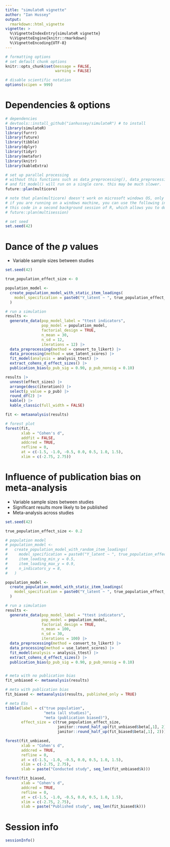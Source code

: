 ```yaml
---
title: "simulateR vignette"
author: "Ian Hussey"
output: 
  rmarkdown::html_vignette
vignette: >
  %\VignetteIndexEntry{simulateR vignette}
  %\VignetteEngine{knitr::rmarkdown}
  %\VignetteEncoding{UTF-8}
---
```


```r

# formatting options
# set default chunk options
knitr::opts_chunk$set(message = FALSE, 
                      warning = FALSE)

# disable scientific notation
options(scipen = 999) 

```

# Dependencies & options

```r

# dependencies
# devtools::install_github("ianhussey/simulateR") # to install
library(simulateR)
library(furrr)
library(future)
library(tibble)
library(dplyr)
library(tidyr)
library(metafor)
library(knitr)
library(kableExtra)

# set up parallel processing
# without this functions such as data_preprocessing(), data_preprocessing(), 
# and fit_model() will run on a single core. this may be much slower.
future::plan(multicore)

# note that plan(multicore) doesn't work on microsoft windows OS, only on apple mac OS + linux.
# if you are running on a windows machine, you can use the following instead to at least run 
# this code in a second background session of R, which allows you to do other things in R while code is running. 
# future::plan(multisession)

# set seed
set.seed(42)

```

# Dance of the *p* values

- Variable sample sizes between studies

```r

set.seed(42)

true_population_effect_size <- 0

population_model <-
  create_population_model_with_static_item_loadings(
    model_specification = paste0("Y_latent ~ ", true_population_effect_size, "*X_latent")
  )

# run a simulation
results <- 
  generate_data(pop_model_label = "ttest indicators",
                pop_model = population_model, 
                factorial_design = TRUE,
                n_mean = 30,
                n_sd = 12,
                iterations = 12) |>
  data_preprocessing(method = convert_to_likert) |>
  data_processing(method = use_latent_scores) |>
  fit_model(analysis = analysis_ttest) |>
  extract_cohens_d_effect_sizes() |>
  publication_bias(p_pub_sig = 0.90, p_pub_nonsig = 0.10)

results |>
  unnest(effect_sizes) |>
  arrange(desc(iteration)) |>
  select(p_value = p_pub) |>
  round_df(2) |>
  kable() |>
  kable_classic(full_width = FALSE)

fit <- metaanalysis(results)

# forest plot
forest(fit, 
       xlab = "Cohen's d",
       addfit = FALSE,
       addcred = TRUE,
       refline = 0,
       at = c(-1.5, -1.0, -0.5, 0.0, 0.5, 1.0, 1.5),
       xlim = c(-2.75, 2.75))

```

# Influence of publication bias on meta-analysis

- Variable sample sizes between studies
- Significant results more likely to be published
- Meta-analysis across studies

```r

set.seed(42)

true_population_effect_size <- 0.2

# population model
# population_model <-
#   create_population_model_with_random_item_loadings(
#     model_specification = paste0("Y_latent ~ ", true_population_effect_size, "*X_latent"),
#     item_loading_min_y = 0.5,
#     item_loading_max_y = 0.9,
#     n_indicators_y = 8,
#   )

population_model <-
  create_population_model_with_static_item_loadings(
    model_specification = paste0("Y_latent ~ ", true_population_effect_size, "*X_latent")
  )

# run a simulation
results <- 
  generate_data(pop_model_label = "ttest indicators",
                pop_model = population_model, 
                factorial_design = TRUE,
                n_mean = 100,
                n_sd = 30,
                iterations = 100) |>
  data_preprocessing(method = convert_to_likert) |>
  data_processing(method = use_latent_scores) |>
  fit_model(analysis = analysis_ttest) |>
  extract_cohens_d_effect_sizes() |>
  publication_bias(p_pub_sig = 0.90, p_pub_nonsig = 0.10)


# meta with no publication bias
fit_unbiased <- metaanalysis(results)

# meta with publication bias
fit_biased <- metaanalysis(results, published_only = TRUE)

# meta ESs
tibble(label = c("true population", 
                 "meta (all studies)", 
                 "meta (publication biased)"),
       effect_size = c(true_population_effect_size, 
                       janitor::round_half_up(fit_unbiased$beta[,1], 2),
                       janitor::round_half_up(fit_biased$beta[,1], 2)))

```

```r

forest(fit_unbiased, 
       xlab = "Cohen's d",
       addcred = TRUE,
       refline = 0,
       at = c(-1.5, -1.0, -0.5, 0.0, 0.5, 1.0, 1.5),
       xlim = c(-2.75, 2.75),
       slab = paste("Conducted study", seq_len(fit_unbiased$k)))

```

```r

forest(fit_biased,
       xlab = "Cohen's d",
       addcred = TRUE,
       refline = 0,
       at = c(-1.5, -1.0, -0.5, 0.0, 0.5, 1.0, 1.5),
       xlim = c(-2.75, 2.75),
       slab = paste("Published study", seq_len(fit_biased$k)))

```

# Session info

```r

sessionInfo()

```


